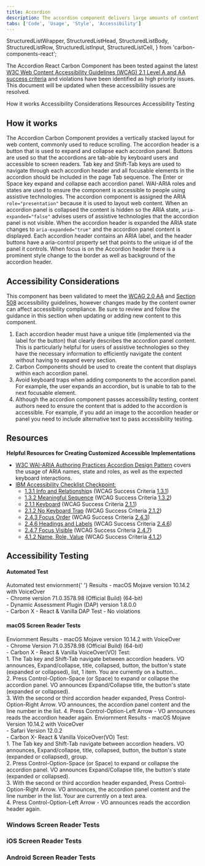 ```yaml
---
title: Accordion
description: The accordion component delivers large amounts of content in a small space through progressive disclosure. The user gets key details about the underlying content and can choose to expand that content.
tabs: ['Code', 'Usage', 'Style', 'Accessibility']
---
```


  StructuredListWrapper,
  StructuredListHead,
  StructuredListBody,
  StructuredListRow,
  StructuredListInput,
  StructuredListCell,
} from 'carbon-components-react';

<PageDescription>

The Accordion React Carbon Component has been tested against the latest [W3C
Web Content Accessibility Guidelines (WCAG) 2.1 Level A and AA success
criteria](https://www.w3.org/TR/WCAG21/) and violations have been identified
as high priority issues. This document will be updated when these
accessibility issues are resolved.

</PageDescription>

<AnchorLinks>
  <AnchorLink>How it works</AnchorLink>
  <AnchorLink>Accessibility Considerations</AnchorLink>
  <AnchorLink>Resources</AnchorLink>
  <AnchorLink>Accessibility Testing</AnchorLink>
</AnchorLinks>

## How it works

The Accordion Carbon Component provides a vertically stacked layout for web content, commonly used to reduce scrolling. The accordion header is a button that is used to expand and collapse each accordion panel. Buttons are used so that the accordions are tab-able by keyboard users and accessible to screen readers. Tab key and Shift-Tab keys are used to navigate through each accordion header and all focusable elements in the accordion should be included in the page Tab sequence. The Enter or Space key expand and collapse each accordion panel. WAI-ARIA roles and states are used to ensure the component is accessible to people using assistive technologies. The accordion component is assigned the ARIA `role="presentation"` because it is used to layout web content. When an accordion panel is collapsed the content is hidden so the ARIA state, `aria-expanded="false"` advises users of assistive technologies that the accordion panel is not visible. When the accordion header is expanded the ARIA state changes to `aria-expanded="true"` and the accordion panel content is displayed. Each accordion header contains an ARIA label, and the header buttons have a aria-control property set that points to the unique id of the panel it controls. When focus is on the Accordion header there is a prominent style change to the border as well as background of the accordion header.

## Accessibility Considerations

This component has been validated to meet the [WCAG 2.0 AA](https://www.w3.org/TR/WCAG20/) and [Section 508](http://www.section508.gov/) accessibility guidelines, however changes made by the content owner can affect accessibility compliance. Be sure to review and follow the guidance in this section when updating or adding new content to this component.

1. Each accordion header must have a unique title (implemented via the label for the button) that clearly describes the accordion panel content. This is particularly helpful for users of assistive technologies so they have the necessary information to efficiently navigate the content without having to expand every section.
1. Carbon Components should be used to create the content that displays within each accordion panel.
1. Avoid keyboard traps when adding components to the accordion panel. For example, the user expands an accordion, but is unable to tab to the next focusable element.
1. Although the accordion component passes accessibility testing, content authors need to ensure the content that is added to the accordion is accessible. For example, if you add an image to the accordion header or panel you need to include alternative text to pass accessibility testing.

## Resources

**Helpful Resources for Creating Customized Accessible Implementations**

- [W3C WAI-ARIA Authoring Practices Accordion Design Pattern]() covers the usage of ARIA names, state and roles, as well as the expected keyboard interactions.
- [IBM Accessibility Checklist Checkpoint:]()
  - [1.3.1 Info and Relationship]()s (WCAG Success Criteria [1.3.1]())
  - [1.3.2 Meaningful Sequence]() (WCAG Success Criteria [1.3.2]())
  - [2.1.1 Keyboard]() (WCAG Success Criteria [2.1.1]())
  - [2.1.2 No Keyboard Trap]() (WCAG Success Criteria [2.1.2]())
  - [2.4.3 Focus Order]() (WCAG Success Criteria [2.4.3]())
  - [2.4.6 Headings and Labels]() (WCAG Success Criteria [2.4.6]())
  - [2.4.7 Focus Visible]() (WCAG Success Criteria [2.4.7]())
  - [4.1.2 Name, Role, Value]() (WCAG Success Criteria [4.1.2]())

## Accessibility Testing

#### Automated Test

<Row>
  <Column noGutterSm>
    <StructuredListWrapper>
      <StructuredListHead>
        <StructuredListRow head>
          <StructuredListCell head>
            Automated test enviornment{' '}
          </StructuredListCell>
          <StructuredListCell head>Results</StructuredListCell>
        </StructuredListRow>
      </StructuredListHead>
      <StructuredListBody>
        <StructuredListRow>
          <StructuredListCell>
            - macOS Mojave version 10.14.2 with VoiceOver
            <br />
            - Chrome version 71.0.3578.98 (Official Build) (64-bit)
            <br />
            - Dynamic Assessment Plugin (DAP) version 1.8.0.0
            <br />- Carbon X - React & Vanilla
          </StructuredListCell>
          <StructuredListCell>DAP Test - No violations</StructuredListCell>
        </StructuredListRow>
      </StructuredListBody>
    </StructuredListWrapper>
  </Column>
</Row>

#### macOS Screen Reader Tests

<Row>
<Column noGutterSm>
<StructuredListWrapper>
  <StructuredListHead>
    <StructuredListRow head>
      <StructuredListCell head>Enviornment </StructuredListCell>
      <StructuredListCell head>Results</StructuredListCell>
    </StructuredListRow>
  </StructuredListHead>
  <StructuredListBody>
    <StructuredListRow>
      <StructuredListCell>
        - macOS Mojave version 10.14.2 with VoiceOver
        <br />
        - Chrome Version 71.0.3578.98 (Official Build) (64-bit)
        <br />- Carbon X - React & Vanilla
      </StructuredListCell>
      <StructuredListCell>
        VoiceOver(VO) Test:
        <br />
        1. The Tab key and Shift-Tab navigate between accordion headers. VO
        announces, Expand/collapse, title, collapsed, button, the button's state
        (expanded or collapsed), list, 1 item. You are currently on a button...
        <br />
        2. Press Control-Option-Space (or Space) to expand or collapse the
        accordion panel. VO announces Expand/Collapse title, the button's state
        (expanded or collapsed).
        <br />
        3. With the second or third accordion header expanded, Press
        Control-Option-Right Arrow. VO announces, the accordion panel content
        and the line number in the list. 4. Press Control-Option-Left Arrow - VO
        announces reads the accordion header again.
      </StructuredListCell>
    </StructuredListRow>
  </StructuredListBody>
</StructuredListWrapper>

<StructuredListWrapper>
  <StructuredListHead>
    <StructuredListRow head>
      <StructuredListCell head>Enviornment </StructuredListCell>
      <StructuredListCell head>Results</StructuredListCell>
    </StructuredListRow>
  </StructuredListHead>
  <StructuredListBody>
    <StructuredListRow>
      <StructuredListCell>
        - macOS Mojave Version 10.14.2 with VoiceOver
        <br />
        - Safari Version 12.0.2
        <br />- Carbon X- React & Vanilla
      </StructuredListCell>
      <StructuredListCell>
        VoiceOver(VO) Test:
        <br />
        1. The Tab key and Shift-Tab navigate between accordion headers. VO
        announces, Expand/collapse, title, collapsed, button, the button's state
        (expanded or collapsed), group.
        <br />
        2. Press Control-Option-Space (or Space) to expand or collapse the
        accordion panel. VO announces Expand/Collapse title, the button's state
        (expanded or collapsed).
        <br />
        3. With the second or third accordion header expanded, Press
        Control-Option-Right Arrow. VO announces, the accordion panel content
        and the line number in the list. Your are currently on a text area.
        <br />
        4. Press Control-Option-Left Arrow - VO announces reads the accordion
        header again.
      </StructuredListCell>
    </StructuredListRow>
  </StructuredListBody>
</StructuredListWrapper>
  </Column>
</Row>

### Windows Screen Reader Tests

### iOS Screen Reader Tests

### Android Screen Reader Tests
